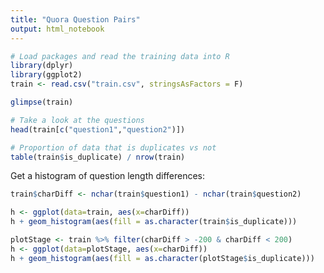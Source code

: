 ```yaml
---
title: "Quora Question Pairs"
output: html_notebook
---
```


```r
# Load packages and read the training data into R
library(dplyr)
library(ggplot2)
train <- read.csv("train.csv", stringsAsFactors = F)
```

```r
glimpse(train)
```

```r
# Take a look at the questions
head(train[c("question1","question2")])
```

```r
# Proportion of data that is duplicates vs not
table(train$is_duplicate) / nrow(train)
```

Get a histogram of question length differences:
```r
train$charDiff <- nchar(train$question1) - nchar(train$question2)

h <- ggplot(data=train, aes(x=charDiff))
h + geom_histogram(aes(fill = as.character(train$is_duplicate)))
```

```r
plotStage <- train %>% filter(charDiff > -200 & charDiff < 200)
h <- ggplot(data=plotStage, aes(x=charDiff))
h + geom_histogram(aes(fill = as.character(plotStage$is_duplicate)))
```

